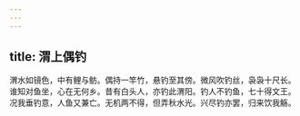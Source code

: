 ```yaml
---
---
---
```

title: 渭上偶钓
---



渭水如镜色，中有鲤与鲂。偶持一竿竹，悬钓至其傍。微风吹钓丝，袅袅十尺长。谁知对鱼坐，心在无何乡。昔有白头人，亦钓此渭阳。钓人不钓鱼，七十得文王。况我垂钓意，人鱼又兼亡。无机两不得，但弄秋水光。兴尽钓亦罢，归来饮我觞。